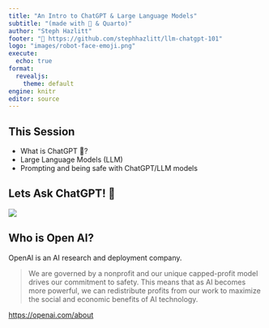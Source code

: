 ```yaml
---
title: "An Intro to ChatGPT & Large Language Models"
subtitle: "(made with 🤖 & Quarto)"
author: "Steph Hazlitt"
footer: "🔗 https://github.com/stephhazlitt/llm-chatgpt-101"
logo: "images/robot-face-emoji.png"
execute:
  echo: true
format:
  revealjs: 
    theme: default
engine: knitr
editor: source
---
```


## This Session

- What is ChatGPT 🤖?
- Large Language Models (LLM)
- Prompting and being safe with ChatGPT/LLM models

## Lets Ask ChatGPT! 🤖

![](images/what-is-chatgpt.png)



## Who is Open AI?

OpenAI is an AI research and deployment company.

> We are governed by a nonprofit and our unique capped-profit model drives our commitment to safety. This means that as AI becomes more powerful, we can redistribute profits from our work to maximize the social and economic benefits of AI technology.

<https://openai.com/about>
